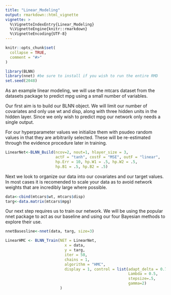 ```yaml
---
title: "Linear_Modeling"
output: rmarkdown::html_vignette
vignette: >
  %\VignetteIndexEntry{Linear_Modeling}
  %\VignetteEngine{knitr::rmarkdown}
  %\VignetteEncoding{UTF-8}
---
```


```r
knitr::opts_chunk$set(
  collapse = TRUE,
  comment = "#>"
)
```

```r
library(BLNN)
library(nnet) #be sure to install if you wish to run the entire RMD
set.seed(2048)
```

As an example linear modeling, we will use the mtcars dataset from the datasets package to predict mpg using a small number of variables. 

Our first aim is to build our BLNN object. We will limit our number of covariates and only use wt and disp, along with three hidden units in the hidden layer. Since we only wish to predict mpg our network only needs a single output.

For our hyperparameter values we initialize them with psudeo random values in that they are arbitrarily selected. These will be re-estimated through the evidence procedure later in training.

```r
LinearNet<-BLNN_Build(ncov=2, nout=1, hlayer_size = 3,
                      actF = "tanh", costF = "MSE", outF = "linear",
                      hp.Err = 10, hp.W1 = .5, hp.W2 = .5,
                      hp.B1 = .5, hp.B2 = .5)
```

Next we look to organize our data into our covariates and our target values. In most cases it is recomended to scale your data as to avoid network weights that are incredibly large where possible.
```r
data<-cbind(mtcars$wt, mtcars$disp)
targ<-data.matrix(mtcars$mpg)
```

Our next step requires us to train our network. We will be using the popular nnet package to act as our baseline and using our four Bayesian methods to explore their use. 

```r
nnetBasesline<-nnet(data, targ, size=3)
```

```r
LinearHMC <- BLNN_Train(NET = LinearNet,
                          x = data,
                          y = targ,
                          iter = 50,
                          chains = 1,
                          algorithm = "HMC",
                          display = 1, control = list(adapt_delta = 0.7,
                                                      Lambda = 0.5,
                                                      stepsize=.5,
                                                      gamma=2)
                        )
```

